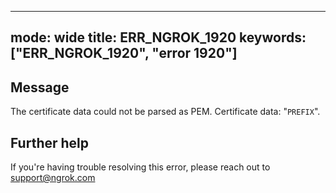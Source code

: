 
---
mode: wide
title: ERR_NGROK_1920
keywords: ["ERR_NGROK_1920", "error 1920"]
---

## Message
The certificate data could not be parsed as PEM. Certificate data: "`PREFIX`".




## Further help
If you're having trouble resolving this error, please reach out to [support@ngrok.com](mailto:support@ngrok.com?subject=Help%20with%20ERR_NGROK_1920)


